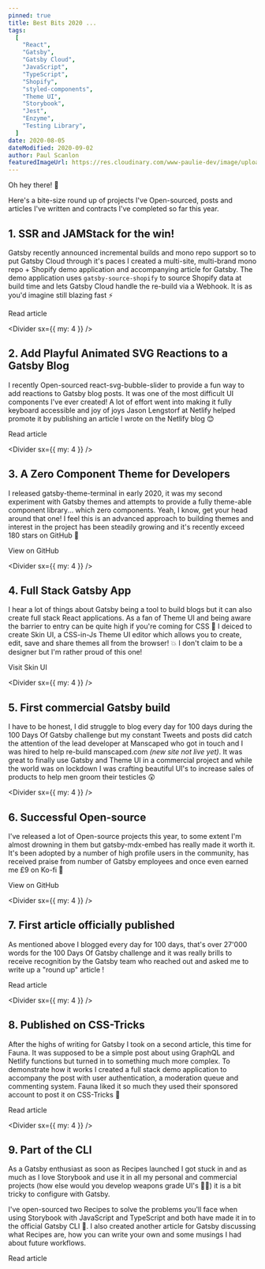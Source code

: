 ```yaml
---
pinned: true
title: Best Bits 2020 ...
tags:
  [
    "React",
    "Gatsby",
    "Gatsby Cloud",
    "JavaScript",
    "TypeScript",
    "Shopify",
    "styled-components",
    "Theme UI",
    "Storybook",
    "Jest",
    "Enzyme",
    "Testing Library",
  ]
date: 2020-08-05
dateModified: 2020-09-02
author: Paul Scanlon
featuredImageUrl: https://res.cloudinary.com/www-paulie-dev/image/upload/v1596696079/paulie.dev/2020/best-bits/best-bits_rovhen.jpg
---
```


Oh hey there! 👋

Here's a bite-size round up of projects I've Open-sourced, posts and articles I've written and contracts I've completed so far this year.

<Divider />

## 1. SSR and JAMStack for the win!

Gatsby recently announced <Link href="https://www.gatsbyjs.org/blog/2020-04-22-announcing-incremental-builds/" target="_blank">incremental builds</Link> and mono repo support so to put Gatsby Cloud through it's paces I created a multi-site, multi-brand mono repo + Shopify demo application and accompanying article for Gatsby. The demo application uses `gatsby-source-shopify` to source Shopify data at build time and lets Gatsby Cloud handle the re-build via a Webhook. It is as you'd imagine still blazing fast ⚡

<Link
  href="https://www.gatsbyjs.com/blog/gatsby-cloud-good-friend/"
  target="_blank"
>
  Read article
</Link>

<Divider sx={{ my: 4 }} />

## 2. Add Playful Animated SVG Reactions to a Gatsby Blog

I recently Open-sourced <Link href="https://react-svg-bubble-slider.netlify.app/" target="_blank">react-svg-bubble-slider</Link> to provide a fun way to add reactions to Gatsby blog posts. It was one of the most difficult UI components I've ever created! A lot of effort went into making it fully keyboard accessible and joy of joys Jason Lengstorf at Netlify helped promote it by publishing an article I wrote on the Netlify blog 😊

<Link
  href="https://www.netlify.com/blog/2020/07/16/add-playful-animated-svg-reactions-to-a-gatsby-blog/"
  target="_blank"
>
  Read article
</Link>

<Divider sx={{ my: 4 }} />

## 3. A Zero Component Theme for Developers

I released <Link href="https://gatsby-theme-terminal.netlify.app/" target="_blank">
gatsby-theme-terminal</Link> in early 2020, it was my second experiment with Gatsby themes and attempts
to provide a fully theme-able component library... which zero components. Yeah,
I know, get your head around that one! I feel this is an advanced approach to
building themes and interest in the project has been steadily growing and it's
recently exceed 180 stars on GitHub 🎉

<Link
  href="https://github.com/PaulieScanlon/gatsby-theme-terminal"
  target="_blank"
>
  View on GitHub
</Link>

<Divider sx={{ my: 4 }} />

## 4. Full Stack Gatsby App

I hear a lot of things about Gatsby being a tool to build blogs but it can also create full stack React applications. As a fan of Theme UI and being aware the barrier to entry can be quite high if you're coming for CSS 🤢 I deiced to create Skin UI, a CSS-in-Js Theme UI editor which allows you to create, edit, save and share themes all from the browser! 💥 I don't claim to be a designer but I'm rather proud of this one!

<Link href="https://www.skin-ui.com/" target="_blank">
  Visit Skin UI
</Link>

<Divider sx={{ my: 4 }} />

## 5. First commercial Gatsby build

I have to be honest, I did struggle to blog every day for 100 days during the <Link href="https://paulie.dev/posts/2020/01/100DaysOfGatsby/" target="_blank">100 Days Of Gatsby</Link> challenge but my constant Tweets and posts did catch the attention of the lead developer at Manscaped who got in touch and I was hired to help re-build manscaped.com _(new site not live yet)_. It was great to finally use Gatsby and Theme UI in a commercial project and while the world was on lockdown I was crafting beautiful UI's to increase sales of products to help men groom their testicles 😲

<Divider sx={{ my: 4 }} />

## 6. Successful Open-source

I've released a lot of Open-source projects this year, to some extent I'm almost drowning in them but <Link href='https://gatsby-mdx-embed.netlify.app/' target="_blank">gatsby-mdx-embed</Link> has really made it worth it. It's been adopted by a number of high profile users in the community, has received praise from number of Gatsby employees and once even earned me £9 on Ko-fi 🤑

<Link href="https://github.com/PaulieScanlon/gatsby-mdx-embed" target="_blank">
  View on GitHub
</Link>

<Divider sx={{ my: 4 }} />

## 7. First article officially published

As mentioned above I blogged every day for 100 days, that's over 27'000 words for the <Link href="https://paulie.dev/posts/2020/01/100DaysOfGatsby/" target="_blank">100 Days Of Gatsby</Link> challenge and it was really brills to receive recognition by the Gatsby team who reached out and asked me to write up a "round up" article !

<Link
  href="https://www.gatsbyjs.org/blog/2020-04-20-paulie-scanlons-journey-of-100-days/"
  target="_blank"
>
  Read article
</Link>

<Divider sx={{ my: 4 }} />

## 8. Published on CSS-Tricks

After the highs of writing for Gatsby I took on a second article, this time for Fauna. It was supposed to be a simple post about using GraphQL and Netlify functions but turned in to something much more complex. To demonstrate how it works I created a full stack <Link href="https://fauna-gatsby-comments.netlify.app/" target="_blank">demo application</Link> to accompany the post with user authentication, a moderation queue and commenting system. Fauna liked it so much they used their sponsored account to post it on CSS-Tricks 🕺

<Link
  href="https://css-tricks.com/roll-your-own-comments-with-gatsby-and-faunadb/"
  target="_blank"
>
  Read article
</Link>

<Divider sx={{ my: 4 }} />

## 9. Part of the CLI

As a Gatsby enthusiast as soon as Recipes launched I got stuck in and as much as I love Storybook and use it in all my personal and commercial projects (how else would you develop weapons grade UI's 🤷‍♂️) it is a bit tricky to configure with Gatsby.

I've open-sourced two <Link href="https://paulie.dev/posts/2020/05/gatsby-cli-recipes/" target="_blank">Recipes</Link> to solve the problems you'll face when using Storybook with JavaScript and TypeScript and both have made it in to the official Gatsby CLI 💯. I also created another article for Gatsby discussing what Recipes are, how you can write your own and some musings I had about future workflows.

<Link
  href="https://www.gatsbyjs.org/blog/2020-05-21-gatsby-recipes/"
  target="_blank"
>
  Read article
</Link>
